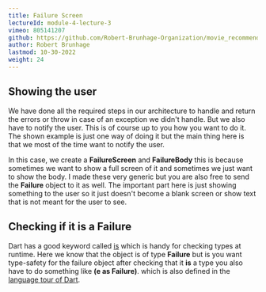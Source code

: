 ```yaml
---
title: Failure Screen
lectureId: module-4-lecture-3
vimeo: 805141207
github: https://github.com/Robert-Brunhage-Organization/movie_recommendation_app_course/commits/main
author: Robert Brunhage
lastmod: 10-30-2022
weight: 24
---
```


## Showing the user

We have done all the required steps in our architecture to handle and return the errors or throw in case of an exception we didn't handle. But we also have to notify the user. This is of course up to you how you want to do it. The shown example is just one way of doing it but the main thing here is that we most of the time want to notify the user.

  

In this case, we create a **FailureScreen** and **FailureBody** this is because sometimes we want to show a full screen of it and sometimes we just want to show the body. I made these very generic but you are also free to send the **Failure** object to it as well. The important part here is just showing something to the user so it just doesn't become a blank screen or show text that is not meant for the user to see.

  

## Checking if it is a Failure

Dart has a good keyword called [is](https://dart.dev/guides/language/language-tour#type-test-operators) which is handy for checking types at runtime. Here we know that the object is of type **Failure** but is you want type-safety for the failure object after checking that it **is** a type you also have to do something like **(e as Failure)**. which is also defined in the [language tour of Dart](https://dart.dev/guides/language/language-tour#type-test-operators).
